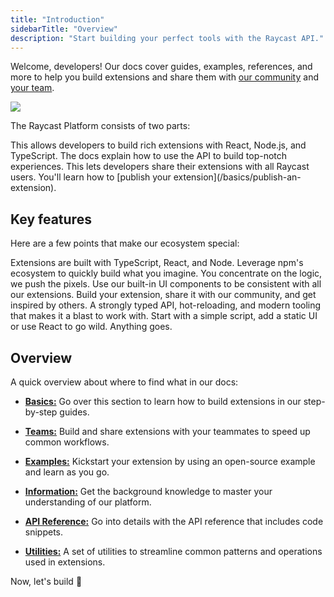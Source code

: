 ```yaml
---
title: "Introduction"
sidebarTitle: "Overview"
description: "Start building your perfect tools with the Raycast API."
---
```


Welcome, developers! Our docs cover guides, examples, references, and more to help you build extensions and share them with [our community](https://raycast.com/community) and [your team](/teams/getting-started).

![](/images/introduction-hello-world.png)

The Raycast Platform consists of two parts:

<CardGroup cols={2}>
  <Card title="API" icon="rectangle-terminal">
    This allows developers to build rich extensions with React, Node.js, and
    TypeScript. The docs explain how to use the API to build top-notch
    experiences.
  </Card>
  <Card title="Store" icon="store">
    This lets developers share their extensions with all Raycast users. You'll
    learn how to [publish your extension](/basics/publish-an-extension).
  </Card>
</CardGroup>

## Key features

Here are a few points that make our ecosystem special:

<Card title="Powerful and familiar tooling" icon="toolbox">
  Extensions are built with TypeScript, React, and Node. Leverage npm's
  ecosystem to quickly build what you imagine.
</Card>

<Card title="No-brainer to build UI" icon="desktop">
  You concentrate on the logic, we push the pixels. Use our built-in UI
  components to be consistent with all our extensions.
</Card>

<Card title="Collaborate with our community" icon="people">
  Build your extension, share it with our community, and get inspired by others.
</Card>

<Card title="Developer experience front and foremost" icon="connectdevelop">
  A strongly typed API, hot-reloading, and modern tooling that makes it a blast
  to work with.
</Card>

<Card title="Easy to start, flexible to scale" icon="play">
  Start with a simple script, add a static UI or use React to go wild. Anything
  goes.
</Card>

## Overview

A quick overview about where to find what in our docs:

- [**Basics:**](/basics/getting-started) Go over this section to learn how to build extensions in our step-by-step guides.

- [**Teams:**](/teams/getting-started) Build and share extensions with your teammates to speed up common workflows.

- [**Examples:**](/examples/doppler) Kickstart your extension by using an open-source example and learn as you go.

- [**Information:**](/information/best-practices) Get the background knowledge to master your understanding of our platform.

- [**API Reference:**](/api-reference/ai) Go into details with the API reference that includes code snippets.

- [**Utilities:**](/utilities/getting-started) A set of utilities to streamline common patterns and operations used in extensions.

Now, let's build 💪
